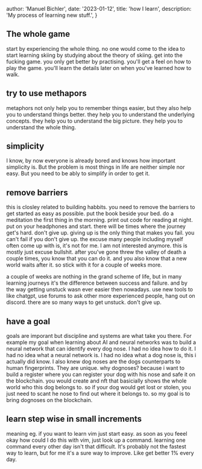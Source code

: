 
  author: 'Manuel Bichler',
  date: '2023-01-12',
  title: 'how I learn',
  description: 'My process of learning new stuff.',
}


## The whole game

start by experiencing the whole thing. no one would come to the idea to start learning skiing by studying about the theory of skiing. get into the fucking game. you only get better by practising. you'll get a feel on how to play the game. you'll learn the details later on when you've learned how to walk.

## try to use methapors

metaphors not only help you to remember things easier, but they also help you to understand things better. they help you to understand the underlying concepts. they help you to understand the big picture. they help you to understand the whole thing.

## simplicity

I know, by now everyone is already bored and knows how important simplicity is. But the problem is most things in life are neither simple nor easy. But you need to be ably to simplify in order to get it.

## remove barriers

this is closley related to building habbits. you need to remove the barriers to get started as easy as possible. put the book beside your bed. do a meditation the first thing in the morning. print out code for reading at night. put on your headphones and start.
there will be times where the journey get's hard. don't give up. giving up is the only thing that makes you fail. you can't fail if you don't give up. the excuse many people including myself often come up with is, it's not for me. I am not interested anymore.
this is mostly just excuse bullshit. after you've gone threw the valley of death a couple times, you know that you can do it. and you also know that a new world waits after it. so stick with it for a couple of weeks more.

a couple of weeks are nothing in the grand scheme of life, but in many learning journeys it's the difference between success and failure.
and by the way getting unstuck wasn ever easier then nowadays. use new tools to like chatgpt, use forums to ask other more experienced people, hang out on discord. there are so many ways to get unstuck. don't give up.

## have a goal

goals are imporant but discipline and systems are what take you there. For example my goal when learning about AI and neural networks was to build a neural network that can identify every dog nose. I had no idea how to do it. I had no idea what a neural network is. I had no idea what a dog nose is, this i actually did know. I also knew dog noses are the dogs counterparts to human fingerprints. They are unique.
why dognoses? because i want to build a register where you can register your dog with his nose and safe it on the blockchain. you would create and nft that basicially shows the whole world who this dog belongs to. so if your dog would get lost or stolen, you just need to scant he nose to find out where it belongs to.
so my goal is to bring dognoses on the blockchain.

## learn step wise in small increments

meaning eg. if you want to learn vim just start easy. as soon as you feeel okay how could I do this with vim, just look up a command.
learning one command every other day isn't that difficult. It's probably not the fastest way to learn, but for me it's a sure way to improve. Like get better 1% every day.
